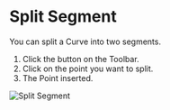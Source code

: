 
# Split Segment

<Reference shortcut="" command="split-segment" button="Toolbar" />

You can split a Curve into two segments.

1. Click the button <ButtonIcon type="button-split-segment" /> on the Toolbar.
2. Click on the point you want to split.
3. The Point inserted.

![Split Segment](/img/split-segment.gif)







